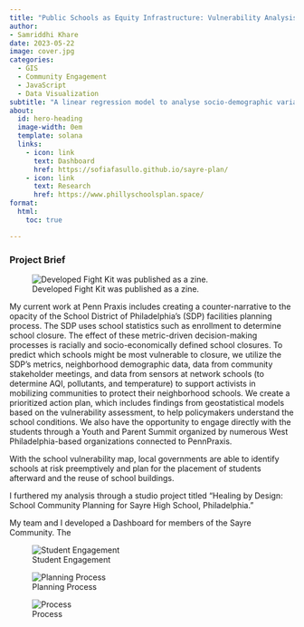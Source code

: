 ```yaml
---
title: "Public Schools as Equity Infrastructure: Vulnerability Analysis"
author:
- Samriddhi Khare
date: 2023-05-22
image: cover.jpg
categories:
  - GIS
  - Community Engagement 
  - JavaScript
  - Data Visualization
subtitle: "A linear regression model to analyse socio-demographic variables across TOD and non-TOD tracts."
about:
  id: hero-heading
  image-width: 0em
  template: solana
  links:
    - icon: link
      text: Dashboard
      href: https://sofiafasullo.github.io/sayre-plan/
    - icon: link
      text: Research
      href: https://www.phillyschoolsplan.space/
format:
  html:
    toc: true

---
```


### Project Brief

![Developed Fight Kit was published as a zine.](cover.jpg)

My current work at Penn Praxis includes creating a counter-narrative to the opacity of the School District of Philadelphia's (SDP) facilities planning process. The SDP uses school statistics such as enrollment to determine school closure. The effect of these metric-driven decision-making processes is racially and socio-economically defined school closures. To predict which schools might be most vulnerable to closure, we utilize the SDP’s metrics, neighborhood demographic data, data from community stakeholder meetings, and data from sensors at network schools (to determine AQI, pollutants, and temperature) to support activists in mobilizing communities to protect their neighborhood schools. We create a prioritized action plan, which includes findings from geostatistical models based on the vulnerability assessment, to help policymakers understand the school conditions. We also have the opportunity to engage directly with the students through a Youth and Parent Summit organized by numerous West Philadelphia-based organizations connected to PennPraxis.

With the school vulnerability map, local governments are able to identify schools at risk preemptively and plan for the placement of students afterward and the reuse of school buildings.

I furthered my analysis through a studio project titled "Healing by Design: School Community Planning for Sayre High School, Philadelphia."

My team and I developed a Dashboard for members of the Sayre Community. The 

![Student Engagement](engagement.png)


![Planning Process](developing.png)

![Process](imgs.png)
